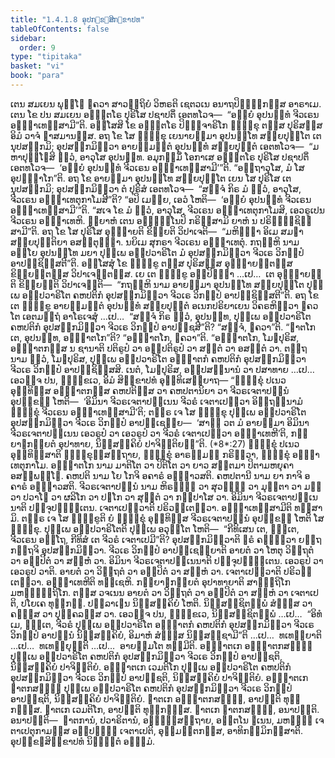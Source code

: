 ```yaml
---
title: "1.4.1.8 ອຸປກ຺ຂຏສິກ຺ຂາປທ"
tableOfContents: false
sidebar:
  order: 9
type: "tipitaka"
basket: "vi"
book: "para"
---
```



<DynamicBreadcrumb />

<Division number="527" book="para">

<Paragraph number="2015" book="para">
ເຕນ ສມເຍນ ພຸທ຺ໂຘ ຠຄວາ ສາວຕ຺ຖິຍໍ ວິຫຣຕິ ເຊຕວເນ ອນາຖປິຓ຺ຑິກສ຺ສ ອາຣາເມ. ເຕນ ໂຂ ປນ ສມເຍນ ອຎ຺ຎຕໂຣ ປຸຣິໂສ ປຊາປຕິໍ ເອຕທໂວຈ—  “ອຍ຺ຍໍ ອຸປນນ຺ທໍ ຈີວເຣນ ອຈ຺ຉາເທສ຺ສາມີ”ຕິ. ອສ຺ໂສສິ ໂຂ ອຎ຺ຎຕໂຣ ປິຓ຺ຑຈາຣິໂກ ຠິກ຺ຂຸ ຕສ຺ສ ປຸຣິສສ຺ສ ອິມໍ ວາຈໍ ຠາສມານສ຺ສ. ອຖ ໂຂ ໂສ ຠິກ຺ຂຸ ເຍນາຍສ຺ມາ ອຸປນນ຺ໂທ ສກ຺ຍປຸຕ຺ໂຕ ເຕນຸປສງ຺ກມິ; ອຸປສງ຺ກມິຕ຺ວາ ອາຍສ຺ມນ຺ຕໍ ອຸປນນ຺ທໍ ສກ຺ຍປຸຕ຺ຕໍ ເອຕທໂວຈ—  “ມຫາປຸຎ຺ໂຎສິ ຕ຺ວໍ, ອາວຸໂສ ອຸປນນ຺ທ. ອມຸກສ຺ມິໍ ໂອກາເສ ອຎ຺ຎຕໂຣ ປຸຣິໂສ ປຊາປຕິໍ ເອຕທໂວຈ—  ‘ອຍ຺ຍໍ ອຸປນນ຺ທໍ ຈີວເຣນ ອຈ຺ຉາເທສ຺ສາມີ’”ຕິ. “ອຕ຺ຖາວຸໂສ, ມໍ ໂສ ອຸປຏ຺ຐາໂກ”ຕິ.
</Paragraph>

<Paragraph number="2016" book="para">
ອຖ ໂຂ ອາຍສ຺ມາ ອຸປນນ຺ໂທ ສກ຺ຍປຸຕ຺ໂຕ ເຍນ ໂສ ປຸຣິໂສ ເຕນຸປສງ຺ກມິ; ອຸປສງ຺ກມິຕ຺ວາ ຕໍ ປຸຣິສໍ ເອຕທໂວຈ—  “ສຈ຺ຈໍ ກິຣ ມໍ ຕ຺ວໍ, ອາວຸໂສ, ຈີວເຣນ ອຈ຺ຉາເທຕຸກາໂມສີ”ຕິ? “ອປິ ເມຍ຺ຍ, ເອວໍ ໂຫຕິ—  ‘ອຍ຺ຍໍ ອຸປນນ຺ທໍ ຈີວເຣນ ອຈ຺ຉາເທສ຺ສາມີ’”ຕິ. “ສເຈ ໂຂ ມໍ ຕ຺ວໍ, ອາວຸໂສ, ຈີວເຣນ ອຈ຺ຉາເທຕຸກາໂມສິ, ເອວຣູເປນ ຈີວເຣນ ອຈ຺ຉາເທຫິ. ກ຺ຍາຫໍ ເຕນ ອຈ຺ຉນ຺ໂນປິ ກຣິສ຺ສາມິ ຍາຫໍ ນ ປຣິຠຸຎ຺ຊິສ຺ສາມີ”ຕິ. ອຖ ໂຂ ໂສ ປຸຣິໂສ ອຸຊ຺ຌາຍຕິ ຂິຍ຺ຍຕິ ວິປາເຈຕິ—  “ມຫິຈ຺ຉາ ອິເມ ສມຓາ ສກ຺ຍປຸຕ຺ຕິຍາ ອສນ຺ຕຸຏ຺ຐາ. ນຍິເມ ສຸກຣາ ຈີວເຣນ ອຈ຺ຉາເທຕຸໍ. ກຖຎ຺ຫິ ນາມ ອຍ຺ໂຍ ອຸປນນ຺ໂທ ມຍາ ປຸພ຺ເພ ອປ຺ປວາຣິໂຕ ມໍ ອຸປສງ຺ກມິຕ຺ວາ ຈີວເຣ ວິກປ຺ປໍ ອາປຊ຺ຊິສ຺ສຕີ”ຕິ.
</Paragraph>

<Paragraph number="2017" book="para">
ອສ຺ໂສສຸໍ ໂຂ ຠິກ຺ຂູ ຕສ຺ສ ປຸຣິສສ຺ສ ອຸຊ຺ຌາຍນ຺ຕສ຺ສ ຂິຍ຺ຍນ຺ຕສ຺ສ ວິປາເຈນ຺ຕສ຺ສ. ເຍ ເຕ ຠິກ຺ຂູ ອປ຺ປິຈ຺ຉາ …ເປ…  ເຕ ອຸຊ຺ຌາຍນ຺ຕິ ຂິຍ຺ຍນ຺ຕິ ວິປາເຈນ຺ຕິ—  “ກຖຎ຺ຫິ ນາມ ອາຍສ຺ມາ ອຸປນນ຺ໂທ ສກ຺ຍປຸຕ຺ໂຕ ປຸພ຺ເພ ອປ຺ປວາຣິໂຕ ຄຫປຕິກໍ ອຸປສງ຺ກມິຕ຺ວາ ຈີວເຣ ວິກປ຺ປໍ ອາປຊ຺ຊິສ຺ສຕີ”ຕິ.
</Paragraph>

<Paragraph number="2018" book="para">
ອຖ ໂຂ ເຕ ຠິກ຺ຂູ ອາຍສ຺ມນ຺ຕໍ ອຸປນນ຺ທໍ ສກ຺ຍປຸຕ຺ຕໍ ອເນກປຣິຍາເຍນ ວິຄຣຫິຕ຺ວາ ຠຄວໂຕ ເອຕມຕ຺ຖໍ ອາໂຣເຈສຸໍ …ເປ…  “ສຈ຺ຈໍ ກິຣ ຕ຺ວໍ, ອຸປນນ຺ທ, ປຸພ຺ເພ ອປ຺ປວາຣິໂຕ ຄຫປຕິກໍ ອຸປສງ຺ກມິຕ຺ວາ ຈີວເຣ ວິກປ຺ປໍ ອາປຊ຺ຊສີ”ຕິ? “ສຈ຺ຈໍ, ຠຄວາ”ຕິ. “ຎາຕໂກ ເຕ, ອຸປນນ຺ທ, ອຎ຺ຎາຕໂກ”ຕິ? “ອຎ຺ຎາຕໂກ, ຠຄວາ”ຕິ. “ອຎ຺ຎາຕໂກ, ໂມຆປຸຣິສ, ອຎ຺ຎາຕກສ຺ສ ນ ຊານາຕິ ປຕິຣູປໍ ວາ ອປ຺ປຕິຣູປໍ ວາ ສນ຺ຕໍ ວາ ອສນ຺ຕໍ ວາ. ຕຕ຺ຖ ນາມ ຕ຺ວໍ, ໂມຆປຸຣິສ, ປຸພ຺ເພ ອປ຺ປວາຣິໂຕ ອຎ຺ຎາຕກໍ ຄຫປຕິກໍ ອຸປສງ຺ກມິຕ຺ວາ ຈີວເຣ ວິກປ຺ປໍ ອາປຊ຺ຊິສ຺ສສິ. ເນຕໍ, ໂມຆປຸຣິສ, ອປ຺ປສນ຺ນານໍ ວາ ປສາທາຍ …ເປ…  ເອວຎ຺ຈ ປນ, ຠິກ຺ຂເວ, ອິມໍ ສິກ຺ຂາປທໍ ອຸທ຺ທິເສຍ຺ຍາຖ—
</Paragraph>

</Division>
<Division number="528" book="para">

<Paragraph number="2019" book="para">
<Emphasis>“ຠິກ຺ຂຸໍ ປເນວ ອຸທ຺ທິສ຺ສ ອຎ຺ຎາຕກສ຺ສ ຄຫປຕິສ຺ສ ວາ ຄຫປຕານິຍາ ວາ ຈີວຣເຈຕາປນ຺ນໍ ອຸປກ຺ຂຏໍ ໂຫຕິ—  ‘ອິມິນາ ຈີວຣເຈຕາປນ຺ເນນ ຈີວຣໍ ເຈຕາເປຕ຺ວາ ອິຕ຺ຖນ຺ນາມໍ ຠິກ຺ຂຸໍ ຈີວເຣນ ອຈ຺ຉາເທສ຺ສາມີ’ຕິ; ຕຕ຺ຣ ເຈ ໂສ ຠິກ຺ຂຸ ປຸພ຺ເພ ອປ຺ປວາຣິໂຕ ອຸປສງ຺ກມິຕ຺ວາ ຈີວເຣ ວິກປ຺ປໍ ອາປຊ຺ເຊຍ຺ຍ—  ‘ສາຘຸ ວຕ ມໍ ອາຍສ຺ມາ ອິມິນາ ຈີວຣເຈຕາປນ຺ເນນ ເອວຣູປໍ ວາ ເອວຣູປໍ ວາ ຈີວຣໍ ເຈຕາເປຕ຺ວາ ອຈ຺ຉາເທຫີ’ຕິ, ກລ຺ຍາຓກມ຺ຍຕໍ ອຸປາທາຍ, ນິສ຺ສຄ຺ຄິຍໍ ປາຈິຕ຺ຕິຍນ຺”</Emphasis>ຕິ. (*8*:<Emphasis>27</Emphasis>)
</Paragraph>

</Division>
<Division number="529" book="para">

<Paragraph number="2020" book="para">
<Emphasis>ຠິກ຺ຂຸໍ ປເນວ ອຸທ຺ທິສ຺ສາ</Emphasis>ຕິ ຠິກ຺ຂຸສ຺ສຕ຺ຖາຍ, ຠິກ຺ຂຸໍ ອາຣມ຺ມຓໍ ກຣິຕ຺ວາ, ຠິກ຺ຂຸໍ ອຈ຺ຉາເທຕຸກາໂມ.
</Paragraph>

<Paragraph number="2021" book="para">
<Emphasis>ອຎ຺ຎາຕໂກ</Emphasis> ນາມ ມາຕິໂຕ ວາ ປິຕິໂຕ ວາ ຍາວ ສຕ຺ຕມາ ປິຕາມຫຍຸຄາ ອສມ຺ພທ຺ໂຘ.
</Paragraph>

<Paragraph number="2022" book="para">
<Emphasis>ຄຫປຕິ</Emphasis> ນາມ ໂຍ ໂກຈິ ອຄາຣໍ ອຊ຺ຌາວສຕິ.
</Paragraph>

<Paragraph number="2023" book="para">
<Emphasis>ຄຫປຕານີ</Emphasis> ນາມ ຍາ ກາຈິ ອຄາຣໍ ອຊ຺ຌາວສຕິ.
</Paragraph>

<Paragraph number="2024" book="para">
<Emphasis>ຈີວຣເຈຕາປນ຺ນໍ</Emphasis> ນາມ ຫິຣຎ຺ຎໍ ວາ ສຸວຓ຺ຓໍ ວາ ມຸຕ຺ຕາ ວາ ມຓິ ວາ ປວາໂຬ ວາ ຜລິໂກ ວາ ປຏໂກ ວາ ສຸຕ຺ຕໍ ວາ ກປ຺ປາໂສ ວາ.
</Paragraph>

<Paragraph number="2025" book="para">
<Emphasis>ອິມິນາ ຈີວຣເຈຕາປນ຺ເນນາ</Emphasis>ຕິ ປຈ຺ຈຸປຏ຺ຐິເຕນ.
</Paragraph>

<Paragraph number="2026" book="para">
<Emphasis>ເຈຕາເປຕ຺ວາ</Emphasis>ຕິ ປຣິວຕ຺ເຕຕ຺ວາ.
</Paragraph>

<Paragraph number="2027" book="para">
<Emphasis>ອຈ຺ຉາເທສ຺ສາມີ</Emphasis>ຕິ ທສ຺ສາມິ.
</Paragraph>

<Paragraph number="2028" book="para">
<Emphasis>ຕຕ຺ຣ ເຈ ໂສ ຠິກ຺ຂູ</Emphasis>ຕິ ຍໍ ຠິກ຺ຂຸໍ ອຸທ຺ທິສ຺ສ ຈີວຣເຈຕາປນ຺ນໍ ອຸປກ຺ຂຏໍ ໂຫຕິ ໂສ ຠິກ຺ຂຸ.
</Paragraph>

<Paragraph number="2029" book="para">
<Emphasis>ປຸພ຺ເພ ອປ຺ປວາຣິໂຕ</Emphasis>ຕິ ປຸພ຺ເພ ອວຸຕ຺ໂຕ ໂຫຕິ—  “ກີທິເສນ ເຕ, ຠນ຺ເຕ, ຈີວເຣນ ອຕ຺ໂຖ, ກີທິສໍ ເຕ ຈີວຣໍ ເຈຕາເປມີ”ຕິ?
</Paragraph>

<Paragraph number="2030" book="para">
<Emphasis>ອຸປສງ຺ກມິຕ຺ວາ</Emphasis>ຕິ ຆຣໍ ຄນ຺ຕ຺ວາ ຍຕ຺ຖ ກຕ຺ຖຈິ ອຸປສງ຺ກມິຕ຺ວາ.
</Paragraph>

<Paragraph number="2031" book="para">
<Emphasis>ຈີວເຣ ວິກປ຺ປໍ ອາປຊ຺ເຊຍ຺ຍາ</Emphasis>ຕິ ອາຍຕໍ ວາ ໂຫຕຸ ວິຕ຺ຖຕໍ ວາ ອປ຺ປິຕໍ ວາ ສຓ຺ຫໍ ວາ.
</Paragraph>

<Paragraph number="2032" book="para">
<Emphasis>ອິມິນາ ຈີວຣເຈຕາປນ຺ເນນາ</Emphasis>ຕິ ປຈ຺ຈຸປຏ຺ຐິເຕນ.
</Paragraph>

<Paragraph number="2033" book="para">
<Emphasis>ເອວຣູປໍ ວາ ເອວຣູປໍ ວາ</Emphasis>ຕິ. ອາຍຕໍ ວາ ວິຕ຺ຖຕໍ ວາ ອປ຺ປິຕໍ ວາ ສຓ຺ຫໍ ວາ.
</Paragraph>

<Paragraph number="2034" book="para">
<Emphasis>ເຈຕາເປຕ຺ວາ</Emphasis>ຕິ ປຣິວຕ຺ເຕຕ຺ວາ.
</Paragraph>

<Paragraph number="2035" book="para">
<Emphasis>ອຈ຺ຉາເທຫີ</Emphasis>ຕິ ທຊ຺ເຊຫິ.
</Paragraph>

<Paragraph number="2036" book="para">
<Emphasis>ກລ຺ຍາຓກມ຺ຍຕໍ ອຸປາທາຍາ</Emphasis>ຕິ ສາຘຕ຺ຖິໂກ ມຫຄ຺ຆຕ຺ຖິໂກ. ຕສ຺ສ ວຈເນນ ອາຍຕໍ ວາ ວິຕ຺ຖຕໍ ວາ ອປ຺ປິຕໍ ວາ ສຓ຺ຫໍ ວາ ເຈຕາເປຕິ, ປໂຍເຄ ທຸກ຺ກຏໍ. ປຏິລາເຠນ ນິສ຺ສຄ຺ຄິຍໍ ໂຫຕິ. ນິສ຺ສຊ຺ຊິຕພ຺ພໍ ສໍຆສ຺ສ ວາ ຄຓສ຺ສ ວາ ປຸຄ຺ຄລສ຺ສ ວາ. ເອວຎ຺ຈ ປນ, ຠິກ຺ຂເວ, ນິສ຺ສຊ຺ຊິຕພ຺ພໍ …ເປ…  “ອິທໍ ເມ, ຠນ຺ເຕ, ຈີວຣໍ ປຸພ຺ເພ ອປ຺ປວາຣິໂຕ ອຎ຺ຎາຕກໍ ຄຫປຕິກໍ ອຸປສງ຺ກມິຕ຺ວາ ຈີວເຣ ວິກປ຺ປໍ ອາປນ຺ນໍ ນິສ຺ສຄ຺ຄິຍໍ, ອິມາຫໍ ສໍຆສ຺ສ ນິສ຺ສຊ຺ຊາມີ”ຕິ …ເປ…  ທເທຍ຺ຍາຕິ …ເປ…  ທເທຍ຺ຍຸນ຺ຕິ …ເປ…  ອາຍສ຺ມໂຕ ທມ຺ມີຕິ.
</Paragraph>

</Division>
<Division number="530" book="para">

<Paragraph number="2037" book="para">
ອຎ຺ຎາຕເກ ອຎ຺ຎາຕກສຎ຺ຎີ ປຸພ຺ເພ ອປ຺ປວາຣິໂຕ ຄຫປຕິກໍ ອຸປສງ຺ກມິຕ຺ວາ ຈີວເຣ ວິກປ຺ປໍ ອາປຊ຺ຊຕິ, ນິສ຺ສຄ຺ຄິຍໍ ປາຈິຕ຺ຕິຍໍ. ອຎ຺ຎາຕເກ ເວມຕິໂກ ປຸພ຺ເພ ອປ຺ປວາຣິໂຕ ຄຫປຕິກໍ ອຸປສງ຺ກມິຕ຺ວາ ຈີວເຣ ວິກປ຺ປໍ ອາປຊ຺ຊຕິ, ນິສ຺ສຄ຺ຄິຍໍ ປາຈິຕ຺ຕິຍໍ. ອຎ຺ຎາຕເກ ຎາຕກສຎ຺ຎີ ປຸພ຺ເພ ອປ຺ປວາຣິໂຕ ຄຫປຕິກໍ ອຸປສງ຺ກມິຕ຺ວາ ຈີວເຣ ວິກປ຺ປໍ ອາປຊ຺ຊຕິ, ນິສ຺ສຄ຺ຄິຍໍ ປາຈິຕ຺ຕິຍໍ.
</Paragraph>

<Paragraph number="2038" book="para">
ຎາຕເກ ອຎ຺ຎາຕກສຎ຺ຎີ, ອາປຕ຺ຕິ ທຸກ຺ກຏສ຺ສ. ຎາຕເກ ເວມຕິໂກ, ອາປຕ຺ຕິ ທຸກ຺ກຏສ຺ສ. ຎາຕເກ ຎາຕກສຎ຺ຎີ, ອນາປຕ຺ຕິ.
</Paragraph>

</Division>
<Division number="531" book="para">

<Paragraph number="2039" book="para">
ອນາປຕ຺ຕິ—  ຎາຕການໍ, ປວາຣິຕານໍ, ອຎ຺ຎສ຺ສຕ຺ຖາຍ, ອຕ຺ຕໂນ ຘເນນ, ມຫຄ຺ຆໍ ເຈຕາເປຕຸກາມສ຺ສ ອປ຺ປຄ຺ຆໍ ເຈຕາເປຕິ, ອຸມ຺ມຕ຺ຕກສ຺ສ, ອາທິກມ຺ມິກສ຺ສາຕິ.

</Paragraph>
</Division>

<Paragraph number="2040" type="center" book="para">
ອຸປກ຺ຂຏສິກ຺ຂາປທໍ ນິຏ຺ຐິຕໍ ອຏ຺ຐມໍ.
</Paragraph>